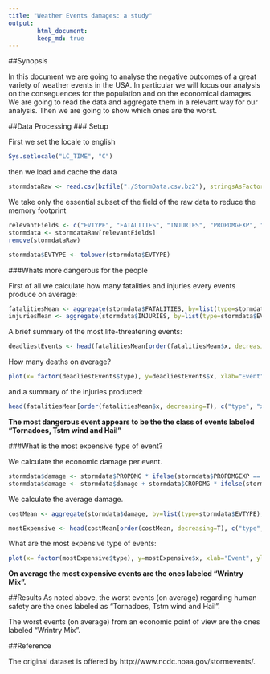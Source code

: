 ```yaml
---
title: "Weather Events damages: a study"
output: 
        html_document:
        keep_md: true
---
```

  
  
##Synopsis

In this document we are going to analyse the negative outcomes of a great variety of weather events in the USA. In particular we will focus our analysis on the conseguences for the population and on the economical damages. We are going to read the data and aggregate them in a relevant way for our analysis. Then we are going to show which ones are the worst.
        
##Data Processing
### Setup
        
First we set the locale to english
```r
Sys.setlocale("LC_TIME", "C")
```

then we load and cache the data

```r
stormdataRaw <- read.csv(bzfile("./StormData.csv.bz2"), stringsAsFactors=FALSE)
```

We take only the essential subset of the field of the raw data to reduce the memory footprint

```r
relevantFields <- c("EVTYPE", "FATALITIES", "INJURIES", "PROPDMGEXP", "CROPDMG", "CROPDMGEXP", "PROPDMG")
stormdata <- stormdataRaw[relevantFields]
remove(stormdataRaw)

stormdata$EVTYPE <- tolower(stormdata$EVTYPE)
```

###Whats more dangerous for the people

First of all we calculate how many fatalities and injuries every events produce on average:

```r
fatalitiesMean <- aggregate(stormdata$FATALITIES, by=list(type=stormdata$EVTYPE), FUN=mean)
injuriesMean <- aggregate(stormdata$INJURIES, by=list(type=stormdata$EVTYPE), FUN=mean)
```

A brief summary of the most life-threatening events:

```r
deadliestEvents <- head(fatalitiesMean[order(fatalitiesMean$x, decreasing=T), c("type", "x")], 5)
```

How many deaths on average?
```r
plot(x= factor(deadliestEvents$type), y=deadliestEvents$x, xlab="Event", ylab="Deaths", main="", cex.lab=0.4, cex.axis=0.4, cex.main=0.4, cex.sub=0.4, xpd=TRUE, srt=45)
```

and a summary of the injuries produced:

```r
head(fatalitiesMean[order(fatalitiesMean$x, decreasing=T), c("type", "x")], 5)
```

**The most dangerous event appears to be the the class of events labeled "Tornadoes, Tstm wind and Hail"**

###What is the most expensive type of event?

We calculate the economic damage per event.
```r
stormdata$damage <- stormdata$PROPDMG * ifelse(stormdata$PROPDMGEXP == "m", 1e+06, 1e+03)
stormdata$damage <- stormdata$damage + stormdata$CROPDMG * ifelse(stormdata$CROPDMGEXP == "m", 1e+06, 1e+03)
```

We calculate the average damage.
```r
costMean <- aggregate(stormdata$damage, by=list(type=stormdata$EVTYPE), FUN=mean)
```

```r
mostExpensive <- head(costMean[order(costMean, decreasing=T), c("type", "x")], 5)
```

What are the most expensive type of events:
```r
plot(x= factor(mostExpensive$type), y=mostExpensive$x, xlab="Event", ylab="cost", main="", cex.lab=0.4, cex.axis=0.4, cex.main=0.4, cex.sub=0.4, xpd=TRUE, srt=45)
```

**On average the most expensive events are the ones labeled "Wrintry Mix".**

##Results
As noted above, the worst events (on average) regarding human safety are the ones labeled as "Tornadoes, Tstm wind and Hail".

The worst events (on average) from an economic point of view are the ones labeled "Wrintry Mix".

##Reference

The original dataset is offered by http://www.ncdc.noaa.gov/stormevents/.
